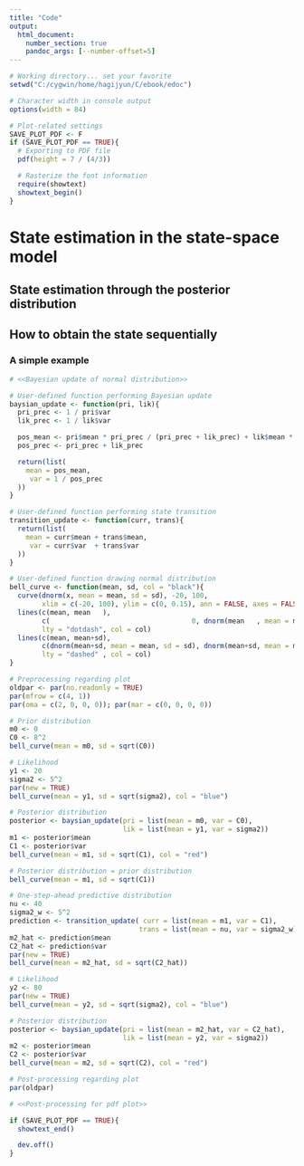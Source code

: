 ```yaml
---
title: "Code"
output:
  html_document:
    number_section: true
    pandoc_args: [--number-offset=5]
---
```



```r
# Working directory... set your favorite
setwd("C:/cygwin/home/hagijyun/C/ebook/edoc")

# Character width in console output
options(width = 84)

# Plot-related settings
SAVE_PLOT_PDF <- F
if (SAVE_PLOT_PDF == TRUE){
  # Exporting to PDF file
  pdf(height = 7 / (4/3))

  # Rasterize the font information
  require(showtext)
  showtext_begin()
}
```



# State estimation in the state-space model

## State estimation through the posterior distribution

## How to obtain the state sequentially

### A simple example


```r
# <<Bayesian update of normal distribution>>

# User-defined function performing Bayesian update
baysian_update <- function(pri, lik){
  pri_prec <- 1 / pri$var
  lik_prec <- 1 / lik$var

  pos_mean <- pri$mean * pri_prec / (pri_prec + lik_prec) + lik$mean * lik_prec / (pri_prec + lik_prec)
  pos_prec <- pri_prec + lik_prec

  return(list(
    mean = pos_mean,
     var = 1 / pos_prec
  ))
}

# User-defined function performing state transition
transition_update <- function(curr, trans){
  return(list(
    mean = curr$mean + trans$mean,
     var = curr$var  + trans$var
  ))
}

# User-defined function drawing normal distribution
bell_curve <- function(mean, sd, col = "black"){
  curve(dnorm(x, mean = mean, sd = sd), -20, 100,
        xlim = c(-20, 100), ylim = c(0, 0.15), ann = FALSE, axes = FALSE, col = col)
  lines(c(mean, mean   ),
        c(                                   0, dnorm(mean   , mean = mean, sd = sd)),
        lty = "dotdash", col = col)
  lines(c(mean, mean+sd),
        c(dnorm(mean+sd, mean = mean, sd = sd), dnorm(mean+sd, mean = mean, sd = sd)),
        lty = "dashed" , col = col)
}

# Preprocessing regarding plot
oldpar <- par(no.readonly = TRUE)
par(mfrow = c(4, 1))
par(oma = c(2, 0, 0, 0)); par(mar = c(0, 0, 0, 0))

# Prior distribution
m0 <- 0
C0 <- 8^2
bell_curve(mean = m0, sd = sqrt(C0))

# Likelihood
y1 <- 20
sigma2 <- 5^2
par(new = TRUE)
bell_curve(mean = y1, sd = sqrt(sigma2), col = "blue")

# Posterior distribution
posterior <- baysian_update(pri = list(mean = m0, var = C0),
                            lik = list(mean = y1, var = sigma2))
m1 <- posterior$mean
C1 <- posterior$var
bell_curve(mean = m1, sd = sqrt(C1), col = "red")

# Posterior distribution = prior distribution
bell_curve(mean = m1, sd = sqrt(C1))

# One-step-ahead predictive distribution
nu <- 40
sigma2_w <- 5^2
prediction <- transition_update( curr = list(mean = m1, var = C1),
                                trans = list(mean = nu, var = sigma2_w))
m2_hat <- prediction$mean
C2_hat <- prediction$var
par(new = TRUE)
bell_curve(mean = m2_hat, sd = sqrt(C2_hat))

# Likelihood
y2 <- 80
par(new = TRUE)
bell_curve(mean = y2, sd = sqrt(sigma2), col = "blue")

# Posterior distribution
posterior <- baysian_update(pri = list(mean = m2_hat, var = C2_hat),
                            lik = list(mean = y2, var = sigma2))
m2 <- posterior$mean
C2 <- posterior$var
bell_curve(mean = m2, sd = sqrt(C2), col = "red")

# Post-processing regarding plot
par(oldpar)
```





```r
# <<Post-processing for pdf plot>>

if (SAVE_PLOT_PDF == TRUE){
  showtext_end()

  dev.off()
}
```
